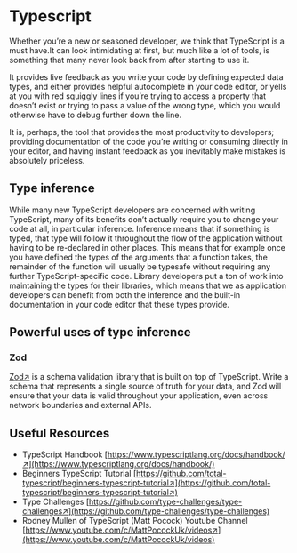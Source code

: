 # Typescript

Whether you’re a new or seasoned developer, we think that TypeScript is a must have.It can look intimidating at first, but much like a lot of tools, is something that many never look back from after starting to use it.

It provides live feedback as you write your code by defining expected data types, and either provides helpful autocomplete in your code editor, or yells at you with red squiggly lines if you’re trying to access a property that doesn’t exist or trying to pass a value of the wrong type, which you would otherwise have to debug further down the line.

It is, perhaps, the tool that provides the most productivity to developers; providing documentation of the code you’re writing or consuming directly in your editor, and having instant feedback as you inevitably make mistakes is absolutely priceless.

## Type inference

While many new TypeScript developers are concerned with writing TypeScript, many of its benefits don’t actually require you to change your code at all, in particular inference. Inference means that if something is typed, that type will follow it throughout the flow of the application without having to be re-declared in other places. This means that for example once you have defined the types of the arguments that a function takes, the remainder of the function will usually be typesafe without requiring any further TypeScript-specific code. Library developers put a ton of work into maintaining the types for their libraries, which means that we as application developers can benefit from both the inference and the built-in documentation in your code editor that these types provide.

## Powerful uses of type inference

### Zod

[Zod↗](https://github.com/colinhacks/zod) is a schema validation library that is built on top of TypeScript. Write a schema that represents a single source of truth for your data, and Zod will ensure that your data is valid throughout your application, even across network boundaries and external APIs.

## Useful Resources
- TypeScript Handbook	[https://www.typescriptlang.org/docs/handbook/↗](https://www.typescriptlang.org/docs/handbook/)
- Beginners TypeScript Tutorial [https://github.com/total-typescript/beginners-typescript-tutorial↗](https://github.com/total-typescript/beginners-typescript-tutorial↗)
- Type Challenges	[https://github.com/type-challenges/type-challenges↗](https://github.com/type-challenges/type-challenges)
- Rodney Mullen of TypeScript (Matt Pocock) Youtube Channel [https://www.youtube.com/c/MattPocockUk/videos↗](https://www.youtube.com/c/MattPocockUk/videos)